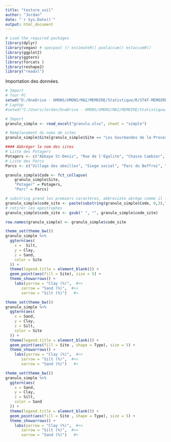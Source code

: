 ```yaml
---
title: "texture_soil"
author: "Jordan"
date: "`r Sys.Date()`"
output: html_document
---
```


```r
# Load the required packages
library(dplyr)
library(vegan) # specpool () estimateR() poolaccum() estaccumR()
library(ggplot2)
library(ggtern)
library(forcats )
library(reshape2)
library("readxl") 
```

Importation des données.
```r
# Import
# Tour PC
setwd("D:/OneDrive - UMONS/UMONS/MA2/MEMOIRE/Statistique/R/STAT-MEMOIRE/RAW")
# Laptop
#setwd("C:/Users/Jordan/OneDrive - UMONS/UMONS/MA2/MEMOIRE/Statistique/R/STAT-MEMOIRE/RAW2")

# Import
granulo_simple <- read_excel("granulo.xlsx", sheet = "simple")

# Remplacement du noms de sites
granulo_simple$Site[granulo_simple$Site == "Les Gourmandes de la Procession"] <- "Gourmandes"

#### Abbréger le nom des sites
# Liste des Potagers
Potagers <- c("Abbaye St-Denis", "Rue de l'Egalite", "Chasse Cambier", "Mel Legumes", "Gourmandes", "Jean d'Avesnes", "Parc du bois de Mons", "Jardin Suspendu", "Ecole de l'Esperance", "Fond du petit marais")
# Liste des Parcs
Parcs <- c("Village des abeilles", "Siege social", "Parc du Beffroi", "Stievenart", "Parc Bonaert")

granulo_simple$Code <- fct_collapse(
    granulo_simple$Site,
    "Potager" = Potagers,
    "Parc" = Parcs)

# substring prend les premiers caractères, abbreviate abrège comme il le sent
granulo_simple$code_site <- paste(substring(granulo_simple$Code, 0,3),"-", granulo_simple$Site)
# retirer les apostrophes
granulo_simple$code_site <- gsub(" ", "", granulo_simple$code_site)

row.names(granulo_simple) <- granulo_simple$code_site
```

```r
theme_set(theme_bw())
granulo_simple %>%
  ggtern(aes(
    x =  Silt,
    y = Clay,
    z = Sand,
    color = Site
  )) +
  theme(legend.title = element_blank()) +
  geom_point(aes(fill = Site), size = 5) +
  theme_showarrows() +
    labs(yarrow = "Clay (%)",  #<<
       zarrow = "Sand (%)",  #<<
       xarrow = "Silt (%)")   #<
```


```r
theme_set(theme_bw())
granulo_simple %>%
  ggtern(aes(
    x = Sand,
    y = Clay,
    z = Silt,
    color = Site
  )) +
  theme(legend.title = element_blank()) +
  geom_point(aes(fill = Site , shape = Type), size = 5) +
  theme_showarrows() +
    labs(yarrow = "Clay (%)",  #<<
       zarrow = "Silt (%)",  #<<
       xarrow = "Sand (%)")   #<
```


```r
theme_set(theme_bw())
granulo_simple %>%
  ggtern(aes(
    x = Sand,
    y = Clay,
    z = Silt,
    color = Sand
  )) +
  theme(legend.title = element_blank()) +
  geom_point(aes(fill = Site , shape = Type), size = 5) +
  theme_showarrows() +
    labs(yarrow = "Clay (%)",  #<<
       zarrow = "Silt (%)",  #<<
       xarrow = "Sand (%)")   #<
```

